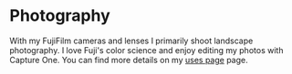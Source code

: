 # Photography

With my FujiFilm cameras and lenses I primarily shoot landscape photography. I love Fuji's color science and enjoy editing my photos with Capture One. You can find more details on my [uses page](/uses/) page.
